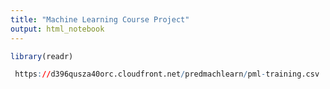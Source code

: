 ```yaml
---
title: "Machine Learning Course Project"
output: html_notebook
---
```


```r
library(readr)
```

```r
 https://d396qusza40orc.cloudfront.net/predmachlearn/pml-training.csv
```